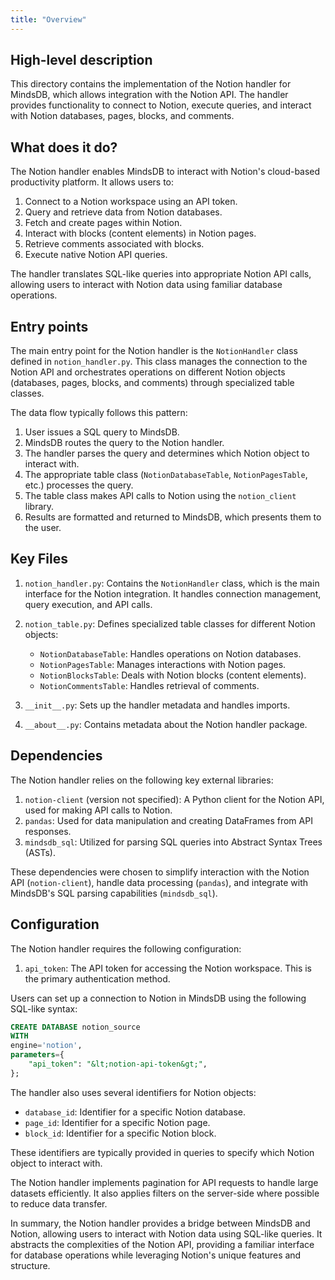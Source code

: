 ```yaml
---
title: "Overview"
---
```


## High-level description
This directory contains the implementation of the Notion handler for MindsDB, which allows integration with the Notion API. The handler provides functionality to connect to Notion, execute queries, and interact with Notion databases, pages, blocks, and comments.

## What does it do?
The Notion handler enables MindsDB to interact with Notion's cloud-based productivity platform. It allows users to:

1. Connect to a Notion workspace using an API token.
2. Query and retrieve data from Notion databases.
3. Fetch and create pages within Notion.
4. Interact with blocks (content elements) in Notion pages.
5. Retrieve comments associated with blocks.
6. Execute native Notion API queries.

The handler translates SQL-like queries into appropriate Notion API calls, allowing users to interact with Notion data using familiar database operations.

## Entry points
The main entry point for the Notion handler is the `NotionHandler` class defined in `notion_handler.py`. This class manages the connection to the Notion API and orchestrates operations on different Notion objects (databases, pages, blocks, and comments) through specialized table classes.

The data flow typically follows this pattern:
1. User issues a SQL query to MindsDB.
2. MindsDB routes the query to the Notion handler.
3. The handler parses the query and determines which Notion object to interact with.
4. The appropriate table class (`NotionDatabaseTable`, `NotionPagesTable`, etc.) processes the query.
5. The table class makes API calls to Notion using the `notion_client` library.
6. Results are formatted and returned to MindsDB, which presents them to the user.

## Key Files
1. `notion_handler.py`: Contains the `NotionHandler` class, which is the main interface for the Notion integration. It handles connection management, query execution, and API calls.

2. `notion_table.py`: Defines specialized table classes for different Notion objects:
   - `NotionDatabaseTable`: Handles operations on Notion databases.
   - `NotionPagesTable`: Manages interactions with Notion pages.
   - `NotionBlocksTable`: Deals with Notion blocks (content elements).
   - `NotionCommentsTable`: Handles retrieval of comments.

3. `__init__.py`: Sets up the handler metadata and handles imports.

4. `__about__.py`: Contains metadata about the Notion handler package.

## Dependencies
The Notion handler relies on the following key external libraries:

1. `notion-client` (version not specified): A Python client for the Notion API, used for making API calls to Notion.
2. `pandas`: Used for data manipulation and creating DataFrames from API responses.
3. `mindsdb_sql`: Utilized for parsing SQL queries into Abstract Syntax Trees (ASTs).

These dependencies were chosen to simplify interaction with the Notion API (`notion-client`), handle data processing (`pandas`), and integrate with MindsDB's SQL parsing capabilities (`mindsdb_sql`).

## Configuration
The Notion handler requires the following configuration:

1. `api_token`: The API token for accessing the Notion workspace. This is the primary authentication method.

Users can set up a connection to Notion in MindsDB using the following SQL-like syntax:

```sql
CREATE DATABASE notion_source
WITH
engine='notion',
parameters={
    "api_token": "&lt;notion-api-token&gt;",
};
```

The handler also uses several identifiers for Notion objects:
- `database_id`: Identifier for a specific Notion database.
- `page_id`: Identifier for a specific Notion page.
- `block_id`: Identifier for a specific Notion block.

These identifiers are typically provided in queries to specify which Notion object to interact with.

The Notion handler implements pagination for API requests to handle large datasets efficiently. It also applies filters on the server-side where possible to reduce data transfer.

In summary, the Notion handler provides a bridge between MindsDB and Notion, allowing users to interact with Notion data using SQL-like queries. It abstracts the complexities of the Notion API, providing a familiar interface for database operations while leveraging Notion's unique features and structure.